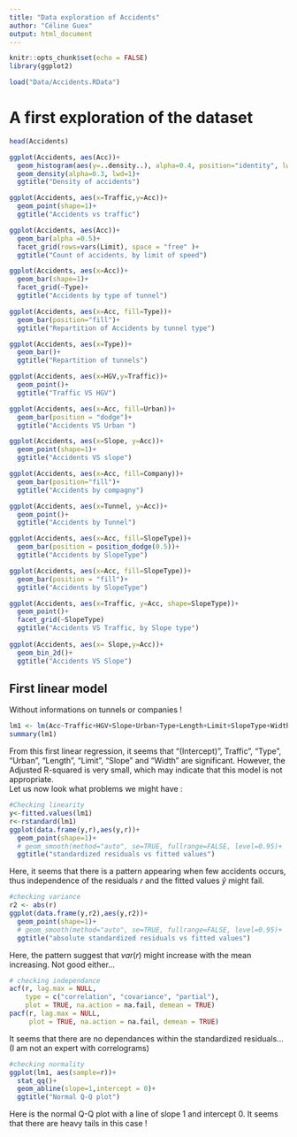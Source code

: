 ---
title: "Data exploration of Accidents"
author: "Céline Guex"
output: html_document
---

```{r setup, include=FALSE}
knitr::opts_chunk$set(echo = FALSE)
library(ggplot2)
```

```{r loading-data}
load("Data/Accidents.RData")
```

# A first exploration of the dataset

```{r}
head(Accidents)
```

```{r visu-y}
ggplot(Accidents, aes(Acc))+
  geom_histogram(aes(y=..density..), alpha=0.4, position="identity", lwd=0.1)+
  geom_density(alpha=0.3, lwd=1)+
  ggtitle("Density of accidents")
```

```{r visu2}

ggplot(Accidents, aes(x=Traffic,y=Acc))+
  geom_point(shape=1)+
  ggtitle("Accidents vs traffic")

ggplot(Accidents, aes(Acc))+
  geom_bar(alpha =0.5)+
  facet_grid(rows=vars(Limit), space = "free" )+
  ggtitle("Count of accidents, by limit of speed")

ggplot(Accidents, aes(x=Acc))+
  geom_bar(shape=1)+
  facet_grid(~Type)+
  ggtitle("Accidents by type of tunnel")

ggplot(Accidents, aes(x=Acc, fill=Type))+
  geom_bar(position="fill")+
  ggtitle("Repartition of Accidents by tunnel type")

ggplot(Accidents, aes(x=Type))+
  geom_bar()+
  ggtitle("Repartition of tunnels")

ggplot(Accidents, aes(x=HGV,y=Traffic))+
  geom_point()+
  ggtitle("Traffic VS HGV")

ggplot(Accidents, aes(x=Acc, fill=Urban))+
  geom_bar(position = "dodge")+
  ggtitle("Accidents VS Urban ")

ggplot(Accidents, aes(x=Slope, y=Acc))+
  geom_point(shape=1)+
  ggtitle("Accidents VS slope")

ggplot(Accidents, aes(x=Acc, fill=Company))+
  geom_bar(position="fill")+
  ggtitle("Accidents by compagny")

ggplot(Accidents, aes(x=Tunnel, y=Acc))+
  geom_point()+
  ggtitle("Accidents by Tunnel")

ggplot(Accidents, aes(x=Acc, fill=SlopeType))+
  geom_bar(position = position_dodge(0.5))+
  ggtitle("Accidents by SlopeType")

ggplot(Accidents, aes(x=Acc, fill=SlopeType))+
  geom_bar(position = "fill")+
  ggtitle("Accidents by SlopeType")

ggplot(Accidents, aes(x=Traffic, y=Acc, shape=SlopeType))+
  geom_point()+
  facet_grid(~SlopeType)
  ggtitle("Accidents VS Traffic, by Slope type")
  
ggplot(Accidents, aes(x= Slope,y=Acc))+
  geom_bin_2d()+
  ggtitle("Accidents VS Slope")
```

## First linear model

Without informations on tunnels or companies !
```{r linear_model}
lm1 <- lm(Acc~Traffic+HGV+Slope+Urban+Type+Length+Limit+SlopeType+Width+Lanes, data=Accidents)
summary(lm1)
```
From this first linear regression, it seems that "(Intercept)", Traffic", "Type", "Urban", "Length", "Limit", "Slope" and "Width" are significant. However, the Adjusted R-squared is very small, which may indicate that this model is not appropriate. <br>
Let us now look what problems we might have :
```{r check_lm1_1}
#Checking linearity
y<-fitted.values(lm1)
r<-rstandard(lm1)
ggplot(data.frame(y,r),aes(y,r))+
  geom_point(shape=1)+
  # geom_smooth(method="auto", se=TRUE, fullrange=FALSE, level=0.95)+
  ggtitle("standardized residuals vs fitted values")
```

Here, it seems that there is a pattern appearing when few accidents occurs, thus independence of the residuals $r$ and the fitted values $\hat{y}$ might fail.

```{r check_lm1_2}
#checking variance
r2 <- abs(r)
ggplot(data.frame(y,r2),aes(y,r2))+
  geom_point(shape=1)+
  # geom_smooth(method="auto", se=TRUE, fullrange=FALSE, level=0.95)+
  ggtitle("absolute standardized residuals vs fitted values")
```

Here, the pattern suggest that $var(r)$ might increase with the mean increasing. Not good either...

```{r check_lm1_3}
# checking independance
acf(r, lag.max = NULL,
    type = c("correlation", "covariance", "partial"),
    plot = TRUE, na.action = na.fail, demean = TRUE)
pacf(r, lag.max = NULL,
     plot = TRUE, na.action = na.fail, demean = TRUE)
```
It seems that there are no dependances within the standardized residuals... (I am not an expert with correlograms)

```{r check_lm1_4}
#checking normality
ggplot(lm1, aes(sample=r))+
  stat_qq()+
  geom_abline(slope=1,intercept = 0)+
  ggtitle("Normal Q-Q plot")
```

Here is the normal Q-Q plot with a line of slope 1 and intercept 0. It seems that there are heavy tails in this case !

